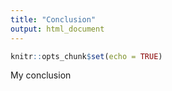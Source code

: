 ```yaml
---
title: "Conclusion"
output: html_document
---
```


```r
knitr::opts_chunk$set(echo = TRUE)
```

My conclusion
